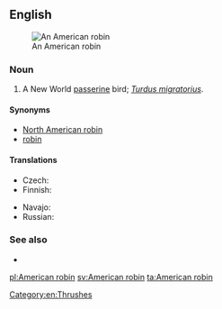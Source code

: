==English==
[[Image:American Robin 2006.jpg|thumb|An American robin]]

===Noun===
{{en-noun|head=[[American]] [[robin]]}}

# A New World [[passerine]] bird; ''[[Turdus migratorius]]''.

====Synonyms====
* [[North American robin]]
* [[robin]]

====Translations====
{{trans-top|''Turdus migratorius''}}
* Czech: {{t|cs|drozd stěhovavý}}
* Finnish: {{t+|fi|punarintarastas}}
{{trans-mid}}
* Navajo: {{t|nv|téél halchíʼí}}
* Russian: {{t|ru|стра́нствующий дрозд|m|sc=Cyrl}}
{{trans-bottom}}

===See also===
* {{projectlink|wikipedia|American Robin}}

[[Category:en:Thrushes]]

[[pl:American robin]]
[[sv:American robin]]
[[ta:American robin]]